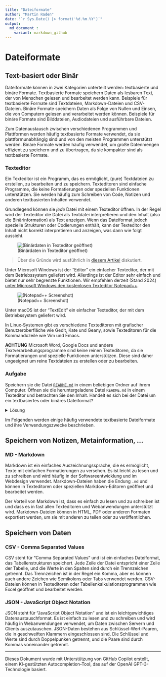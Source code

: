 ```yaml
---
title: "Dateiformate"
author: "Martin Raden"
date: "`r Sys.Date() |> format('%d.%m.%Y')`"
output: 
  md_document :
    variant: markdown_github
---
```


# Dateiformate

## Text-basiert oder Binär

Dateiformate können in zwei Kategorien unterteilt werden: textbasierte und binäre Formate. Textbasierte Formate speichern Daten als lesbaren Text, der von Menschen gelesen und bearbeitet werden kann. Beispiele für textbasierte Formate sind Textdateien, Markdown-Dateien und CSV-Dateien. Binäre Formate speichern Daten als Folge von Nullen und Einsen, die von Computern gelesen und verarbeitet werden können. Beispiele für binäre Formate sind Bilddateien, Audiodateien und ausführbare Dateien.

Zum Datenaustausch zwischen verschiedenen Programmen und Plattformen werden häufig textbasierte Formate verwendet, da sie plattformunabhängig sind und von den meisten Programmen unterstützt werden. Binäre Formate werden häufig verwendet, um große Datenmengen effizient zu speichern und zu übertragen, da sie kompakter sind als textbasierte Formate.

### Texteditor

Ein Texteditor ist ein Programm, das es ermöglicht, (pure) Textdateien zu erstellen, zu bearbeiten und zu speichern. 
Texteditoren sind einfache Programme, die keine Formatierungen oder speziellen Funktionen unterstützen. 
Sie werden häufig zum Schreiben von Code, Notizen und anderen textbasierten Inhalten verwendet. 

Grundlegend können sie *jede* Datei mit einem Texteditor öffnen. 
In der Regel wird der Texteditor die Datei als Textdatei interpretieren und den Inhalt (also die Binärinformation) als Text anzeigen.
Wenn das Dateiformat jedoch spezielle Strukturen oder Codierungen enthält, kann der Texteditor den Inhalt nicht korrekt interpretieren und anzeigen, was dann wie folgt aussieht.

![(Binärdaten in Texteditor geöffnet)](https://www.nayuki.io/res/what-are-binary-and-text-files/binary-file-in-text-editor.png | width=300)

> Über die Gründe wird ausführlich in [diesem Artikel](https://www.nayuki.io/page/what-are-binary-and-text-files) diskutiert.


Unter Microsoft Windows ist der "Editor" ein einfacher Texteditor, der mit dem Betriebssystem geliefert wird. 
Allerdings ist der Editor sehr einfach und bietet nur sehr begrenzte Funktionen.
Wir empfehlen derzeit (Stand 2024) [unter Microsoft Windows den kostenlosen Texteditor Notepad++](https://notepad-plus-plus.org/).

![(Notepad++ Screenshot)](https://notepad-plus-plus.org/assets/images/notepad4ever.png | width = 300)

Unter macOS ist der "TextEdit" ein einfacher Texteditor, der mit dem Betriebssystem geliefert wird.

In Linux-Systemen gibt es verschiedene Texteditoren mit grafischer Benutzeroberfläche wie Gedit, Kate und Geany, sowie Texteditoren für die Kommandozeile wie Vim und Emacs.

**ACHTUNG** Microsoft Word, Google Docs und andere Textverarbeitungsprogramme sind keine reinen Texteditoren, da sie Formatierungen und spezielle Funktionen unterstützen.
Diese sind daher ungeeignet um reine Textdateien zu erstellen oder zu bearbeiten.


### Aufgabe

Speichern sie die Datei [`README.md`](README.md) in einem beliebigen Ordner auf ihrem Computer.
Öffnen sie die heruntergeladene Datei `README.md` in einem Texteditor und betrachten Sie den Inhalt.
Handelt es sich bei der Datei um ein textbasiertes oder binäres Dateiformat?

<details>
  <summary>Lösung</summary>
  > `.md` ist die Dateiendung für Markdown-Dateien, die ein textbasiertes Dateiformat sind.
  > Die Datei `README.md` kann in einem Texteditor geöffnet und bearbeitet werden.
  > Details zur Markdown-Syntax werden später weiter unten diskutiert.
</details>


Im Folgenden werden einige häufig verwendete textbasierte Dateiformate und ihre Verwendungszwecke beschrieben.


## Speichern von Notizen, Metainformation, ...

### MD - Markdown

Markdown ist ein einfaches Auszeichnungssprache, die es ermöglicht, Texte mit einfachen Formatierungen zu versehen. 
Es ist leicht zu lesen und zu schreiben und wird häufig in der Softwareentwicklung und im Webdesign verwendet. 
Markdown-Dateien haben die Endung `.md` und können in Texteditoren oder speziellen Markdown-Editoren geöffnet und bearbeitet werden.


Der Vorteil von Markdown ist, dass es einfach zu lesen und zu schreiben ist und dass es in fast allen Texteditoren und Webanwendungen unterstützt wird. 
Markdown-Dateien können in HTML, PDF oder anderen Formaten exportiert werden, um sie mit anderen zu teilen oder zu veröffentlichen.

## Speichern von Daten

### CSV - Comma Separated Values

CSV steht für "Comma Separated Values" und ist ein einfaches Dateiformat, das Tabellenstrukturen speichert. 
Jede Zeile der Datei entspricht einer Zeile der Tabelle, und die Werte in den Spalten sind durch ein Trennzeichen getrennt. 
Das Trennzeichen ist in der Regel ein Komma, aber es können auch andere Zeichen wie Semikolons oder Tabs verwendet werden. 
CSV-Dateien können in Texteditoren oder Tabellenkalkulationsprogrammen wie Excel geöffnet und bearbeitet werden.



### JSON - JavaScript Object Notation

JSON steht für "JavaScript Object Notation" und ist ein leichtgewichtiges Datenaustauschformat. 
Es ist einfach zu lesen und zu schreiben und wird häufig in Webanwendungen verwendet, um Daten zwischen Servern und Clients auszutauschen. 
JSON-Daten bestehen aus Schlüssel-Wert-Paaren, die in geschweiften Klammern eingeschlossen sind. 
Die Schlüssel und Werte sind durch Doppelpunken getrennt, und die Paare sind durch Kommas voneinander getrennt.







-----------------------------------------------

Dieses Dokument wurde mit Unterstützung von GitHub Copilot erstellt, einem KI-gestützten Autocompletion-Tool, das auf der OpenAI GPT-3-Technologie basiert.

